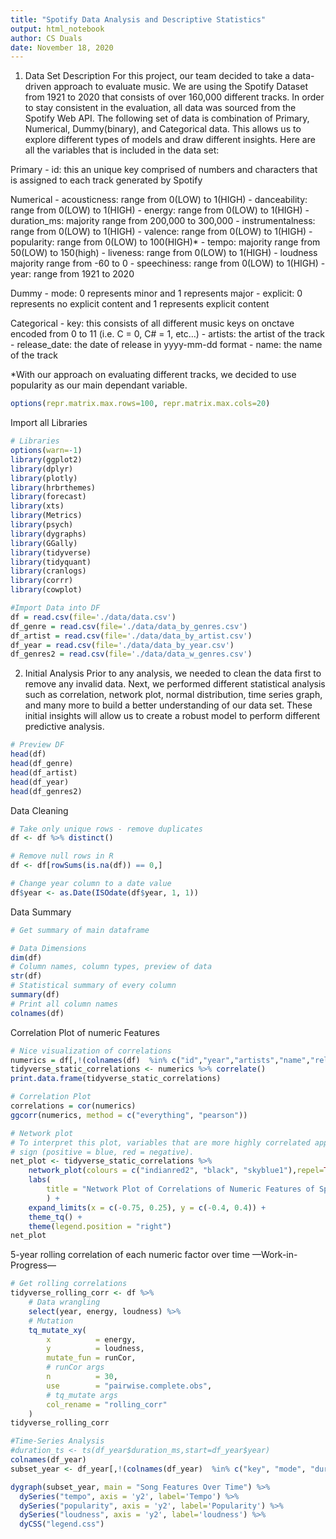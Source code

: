 ```yaml
---
title: "Spotify Data Analysis and Descriptive Statistics"
output: html_notebook
author: CS Duals
date: November 18, 2020
---
```


1. Data Set Description
For this project, our team decided to take a data-driven approach to evaluate music. We are using the Spotify Dataset from 1921 to 2020 that consists of over 160,000 different tracks. In order to stay consistent in the evaluation, all data was sourced from the Spotify Web API. The following set of data is combination of Primary, Numerical, Dummy(binary), and Categorical data. This allows us to explore different types of models and draw different insights. Here are all the variables that is included in the data set:

Primary
    - id: this an unique key comprised of numbers and characters that is assigned to each track generated by Spotify

Numerical
    - acousticness: range from 0(LOW) to 1(HIGH)
    - danceability: range from 0(LOW) to 1(HIGH)
    - energy: range from 0(LOW) to 1(HIGH)
    - duration_ms: majority range from 200,000 to 300,000
    - instrumentalness: range from 0(LOW) to 1(HIGH)
    - valence: range from 0(LOW) to 1(HIGH)
    - popularity: range from 0(LOW) to 100(HIGH)*
    - tempo: majority range from 50(LOW) to 150(high)
    - liveness: range from 0(LOW) to 1(HIGH)
    - loudness majority range from -60 to 0
    - speechiness: range from 0(LOW) to 1(HIGH)
    - year: range from 1921 to 2020

Dummy
    - mode: 0 represents minor and 1 represents major
    - explicit: 0 represents no explicit content and 1 represents explicit content
    
Categorical
    - key: this consists of all different music keys on onctave encoded from 0 to 11 (i.e. C = 0, C# = 1, etc...)
    - artists: the artist of the track
    - release_date: the date of release in yyyy-mm-dd format
    - name: the name of the track

*With our approach on evaluating different tracks, we decided to use popularity as our main dependant variable. 


```r
options(repr.matrix.max.rows=100, repr.matrix.max.cols=20)
```


Import all Libraries
```r
# Libraries
options(warn=-1)
library(ggplot2)
library(dplyr)
library(plotly)
library(hrbrthemes)
library(forecast)
library(xts)
library(Metrics)
library(psych)
library(dygraphs)
library(GGally)
library(tidyverse)
library(tidyquant)  
library(cranlogs)   
library(corrr)      
library(cowplot)    
```


```r
#Import Data into DF
df = read.csv(file='./data/data.csv')
df_genre = read.csv(file='./data/data_by_genres.csv')
df_artist = read.csv(file='./data/data_by_artist.csv')
df_year = read.csv(file='./data/data_by_year.csv')
df_genres2 = read.csv(file='./data/data_w_genres.csv')
```

2. Initial Analysis
Prior to any analysis, we needed to clean the data first to remove any invalid data. Next, we performed different statistical analysis such as correlation, network plot, normal distribution, time series graph, and many more to build a better understanding of our data set. These initial insights will allow us to create a robust model to perform different predictive analysis.   

```r
# Preview DF
head(df)
head(df_genre)
head(df_artist)
head(df_year)
head(df_genres2)

```
Data Cleaning
```r
# Take only unique rows - remove duplicates
df <- df %>% distinct()

# Remove null rows in R
df <- df[rowSums(is.na(df)) == 0,]

# Change year column to a date value
df$year <- as.Date(ISOdate(df$year, 1, 1))
```


Data Summary
```r
# Get summary of main dataframe

# Data Dimensions
dim(df)
# Column names, column types, preview of data
str(df)
# Statistical summary of every column
summary(df)
# Print all column names
colnames(df)

```

Correlation Plot of numeric Features
```r
# Nice visualization of correlations
numerics = df[,!(colnames(df)  %in% c("id","year","artists","name","release_date"))]
tidyverse_static_correlations <- numerics %>% correlate() 
print.data.frame(tidyverse_static_correlations)

```

```r
# Correlation Plot
correlations = cor(numerics)
ggcorr(numerics, method = c("everything", "pearson")) 

```
```r
# Network plot
# To interpret this plot, variables that are more highly correlated appear closer together and are joined by stronger paths. Paths are colored by their
# sign (positive = blue, red = negative).
net_plot <- tidyverse_static_correlations %>%
    network_plot(colours = c("indianred2", "black", "skyblue1"),repel=TRUE, legend = TRUE) +
    labs(
        title = "Network Plot of Correlations of Numeric Features of Spotify Songs"
        ) +
    expand_limits(x = c(-0.75, 0.25), y = c(-0.4, 0.4)) +
    theme_tq() +
    theme(legend.position = "right")
net_plot

```
5-year rolling correlation of each numeric factor over time
---Work-in-Progress---

```r
# Get rolling correlations
tidyverse_rolling_corr <- df %>%
    # Data wrangling
    select(year, energy, loudness) %>%
    # Mutation
    tq_mutate_xy(
        x          = energy,
        y          = loudness,
        mutate_fun = runCor, 
        # runCor args
        n          = 30,
        use        = "pairwise.complete.obs",
        # tq_mutate args
        col_rename = "rolling_corr"
    )
tidyverse_rolling_corr
```


```r
#Time-Series Analysis
#duration_ts <- ts(df_year$duration_ms,start=df_year$year)
colnames(df_year)
subset_year <- df_year[,!(colnames(df_year)  %in% c("key", "mode", "duration_ms"))]

dygraph(subset_year, main = "Song Features Over Time") %>%
  dySeries("tempo", axis = 'y2', label='Tempo') %>%
  dySeries("popularity", axis = 'y2', label='Popularity') %>%
  dySeries("loudness", axis = 'y2', label='loudness') %>%
  dyCSS("legend.css")
```

